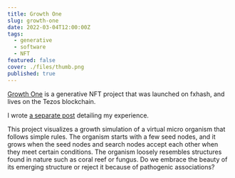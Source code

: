 ```yaml
---
title: Growth One
slug: growth-one
date: 2022-03-04T12:00:00Z
tags:
  - generative
  - software
  - NFT
featured: false
cover: ./files/thumb.png
published: true
---
```



[Growth One](https://www.fxhash.xyz/generative/10249) is a generative NFT project that was launched on fxhash, and lives on the Tezos blockchain.

I wrote [a separate post](/growth-one-generative-nft/) detailing my experience.

This project visualizes a growth simulation of a virtual micro organism that follows simple rules. The organism starts with a few seed nodes, and it grows when the seed nodes and search nodes accept each other when they meet certain conditions. The organism loosely resembles structures found in nature such as coral reef or fungus. Do we embrace the beauty of its emerging structure or reject it because of pathogenic associations?

<FxHash title="growth-one" numCols={10} />
